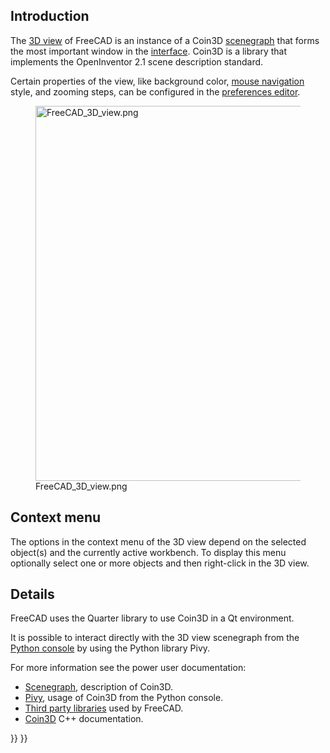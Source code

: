 <languages/>
<translate>

== Introduction == <!--T:1-->

</translate>
{{TOCright}}
<translate>

<!--T:2-->
The [[3D view|3D view]] of FreeCAD is an instance of a Coin3D [[Scenegraph|scenegraph]] that forms the most important window in the [[interface|interface]]. Coin3D is a library that implements the OpenInventor 2.1 scene description standard.

<!--T:3-->
Certain properties of the view, like background color, [[Mouse_navigation|mouse navigation]] style, and zooming steps, can be configured in the [[Preferences_Editor|preferences editor]].

<!--T:4-->
[[File:FreeCAD_3D_view.png|600px]]

<!--T:5-->
{{Caption|The [[3D view]] is a component of the FreeCAD [[interface]]. By default it shows a small widget with coordinate axes, and the navigation cube also with coordinate axes; the grid can be displayed and configured by loading the [[Draft Workbench|Draft Workbench]].}}

== Context menu == <!--T:19-->

<!--T:20-->
The options in the context menu of the 3D view depend on the selected object(s) and the currently active workbench. To display this menu optionally select one or more objects and then right-click in the 3D view.

== Details == <!--T:11-->

<!--T:12-->
FreeCAD uses the Quarter library to use Coin3D in a Qt environment.

<!--T:13-->
It is possible to interact directly with the 3D view scenegraph from the [[Python_console|Python console]] by using the Python library Pivy.

<!--T:14-->
For more information see the power user documentation:
* [[Scenegraph|Scenegraph]], description of Coin3D.
* [[Pivy|Pivy]], usage of Coin3D from the Python console.
* [[Third_Party_Libraries|Third party libraries]] used by FreeCAD.
* [https://grey.colorado.edu/coin3d/index.html Coin3D] C++ documentation.


</translate>
{{Interface navi{{#translation:}}}}
{{Userdocnavi{{#translation:}}}}